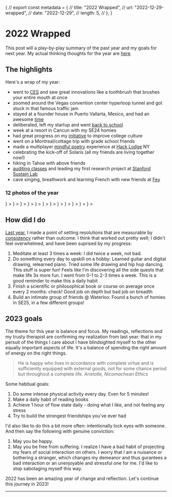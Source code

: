 
{
// export const metadata = {
// title: "2022 Wrapped",
// url: "2022-12-29-wrapped",
// date: "2022-12-29",
// length: 5,
// };
}

# 2022 Wrapped

This post will a play-by-play summary of the past year and my goals for next year. My actual thinking thoughts for the year are [here](/blog/2022-12-29-reflection).

## The highlights

Here's a wrap of my year:

- went to [CES](https://youtu.be/C3-SXYTrm2k) and saw great innovations like a toothbrush that brushes your entire mouth at once
- zoomed around the Vegas convention center hyperloop tunnel and got stuck in that famous traffic jam
- stayed at a founder house in Puerto Vallarta, Mexico, and had an awesome [time](/blog/2022-02-15-psychedelics)
- deliberated, left my startup and went [back to school](/blog/2022-03-02-school)
- week at a resort in Cancun with my SE24 homies
- had great progress on my [initiative](https://twitter.com/jonxuxu/status/1526023781243924482?s=20&t=Ulggim6XgQ2YhFoSiGN-7g) to improve college culture
- went on a Montreal/cottage trip with grade school friends
- made a multiplayer [mindful poetry](https://solace.vercel.app) experience at [Hack Lodge](https://hacklodge.org) NY
- celebrating the kick-off of Solaris (all my friends are living together now!)
- hiking in Tahoe with above friends
- [auditing classes](/blog/2022-10-19-stanford) and leading my first research project at [Stanford Sustain Lab](https://sustain.stanford.edu)
- cave singing, breathwork and learning French with new friends at [Fey](https://feytopia.com)

### 12 photos of the year

<Carousel autoplay dotPosition="top">
  <Card
    cover={
      <img
        alt="Photo of Emma and I at CES"
        src="/images/2022-12-29-wrapped/ces.jpg"
      />
    }
  >
    <Card.Meta description="Had a crazy fun weekend @ CES. Couldn't believe I was posing in front of the iconic convention center!" />
  </Card>
  <Card
    cover={
      <img
        alt="ATV gang in Puerto Vallarta"
        src="/images/2022-12-29-wrapped/atv.jpg"
      />
    }
  >
    <Card.Meta description="My first ATV trip was awesome - kicked up lots of dust and also the patience of my friends when I got lost" />
  </Card>
  <Card
    cover={
      <img
        alt="Reenactment of Creation of Adam in Cancun"
        src="/images/2022-12-29-wrapped/cancun.jpg"
      />
    }
  >
    <Card.Meta description="Creation of Adam, oil on canvas, circa 2022AD, Cancun, Mexico. Spent week with my amazing SE24 homies at a resort." />
  </Card>
  <Card
    cover={
      <img
        alt="Me in theatre with banana"
        src="/images/2022-12-29-wrapped/banana.jpg"
      />
    }
  >
    <Card.Meta description="It was mandatory to watch the Minions movie - it was really funny when I turned around and handed bananas to the people sitting behind us" />
  </Card>
  <Card
    cover={
      <img
        alt="Me painting the sidewalk"
        src="/images/2022-12-29-wrapped/painting.jpg"
      />
    }
  >
    <Card.Meta description="Took my first arts course in college, and made a cardboard sculpture that looked like a paint brush" />
  </Card>
  <Card
    cover={
      <img
        alt="A group of people reading under a tree"
        src="/images/2022-12-29-wrapped/socratica.jpg"
      />
    }
  >
    <Card.Meta description="One of my efforts to invirogate campus culture was to start reading circles on the grass" />
  </Card>
  <Card
    cover={
      <img
        alt="Me with an EEG headset on me"
        src="/images/2022-12-29-wrapped/eeg.jpg"
      />
    }
  >
    <Card.Meta description="Acted as experiment monkey for the first time - got an EEG clamped on my head for $20" />
  </Card>
  <Card
    cover={
      <img alt="Me in exam room" src="/images/2022-12-29-wrapped/exam.jpg" />
    }
  >
    <Card.Meta description="Walking out of my first in-person exam in two years" />
  </Card>
  <Card
    cover={
      <img
        alt="Me with Andrew Ng"
        src="/images/2022-12-29-wrapped/andrew.jpg"
      />
    }
  >
    <Card.Meta description="The man, the myth, the legend! Got to hang out with the non-2D version of Andrew Ng" />
  </Card>
  <Card
    cover={
      <img
        alt="Order confirmation screen of replacement screws to Joe Biden"
        src="/images/2022-12-29-wrapped/biden.jpg"
      />
    }
  >
    <Card.Meta description="My boy Joe Biden, please do check your mail. I spent $9 mailing TWO blue replacement screws addressed to you at the White House" />
  </Card>
  <Card
    cover={
      <img
        alt="My family and I in the Hall of Mirrors"
        src="/images/2022-12-29-wrapped/versailles.jpg"
      />
    }
  >
    <Card.Meta description="The first real trip with my parents - they loved the Hall of Mirrors in the Palace of Versailles. We need to cherish our time and do more!" />
  </Card>
  <Card
    cover={
      <img
        alt="Painting session at Fey"
        src="/images/2022-12-29-wrapped/fey.jpg"
      />
    }
  >
    <Card.Meta description="A painting session with my lovely friends at Feytopia. I'll see you again, Joigny!" />
  </Card>
</Carousel>

<br />

## How did I do

[Last year](/blog/2021-12-31-reflection), I made a point of setting resolutions that are measurable by [consistency](/blog/2021-06-16-slope) rather than outcome. I think that worked out pretty well; I didn't feel overwhelmed, and have been suprised by my progress:

1. Meditate at least 3 times a week: I did twice a week, not bad.
2. Do something every day to upskill on a hobby: Learned guitar and digital drawing, relearned piano. Tried some life drawing and hip hop dancing. This stuff is super fun! Feels like I'm discovering all the side quests that make life 3x more fun. I went from 0-1 to 2-3 times a week. This is a good reminder to make this a daily habit
3. Finish a scientific or philosophical book or course on average once every 2 months: check! Good job on depth but bad job on breadth
4. Build an intimate group of friends @ Waterloo: Found a bunch of homies in SE25, in a few different groups!

## 2023 goals

The theme for this year is balance and focus. My readings, reflections and my trusty therapist are confirming my realization from last year: that in my persuit of the things I care about I have blindsighted myself to the other equally important aspects of life. It's a balance of spending the right amount of energy on the right things.

> He is happy who lives in accordance with complete virtue and is sufficiently equipped with external goods, not for some chance period but throughout a complete life.
> _Aristotle, Nicomachean Ethics_

Some habitual goals:

1. Do some intense physical activity every day. Even for 5 minutes!
2. Make a daily habit of reading books
3. Achieve 1 hour of flow state daily - doing what I like, and not feeling any stress
4. Try to build the strongest friendships you've ever had

I'd also like to do this a bit more often: intentionally lock eyes with someone. And then say the following with genuine conviction:

1. May you be happy.
2. May you be free from suffering.
   I realize I have a bad habit of projecting my fears of social interaction on others. I worry that I am a nuisance or bothering a stranger, which changes my demeanor and thus gurantees a bad interaction or an unenjoyable and stressful one for me. I'd like to stop sabotaging myself this way.

2022 has been an amazing year of change and reflection. Let's continue this journey in 2023!

---
